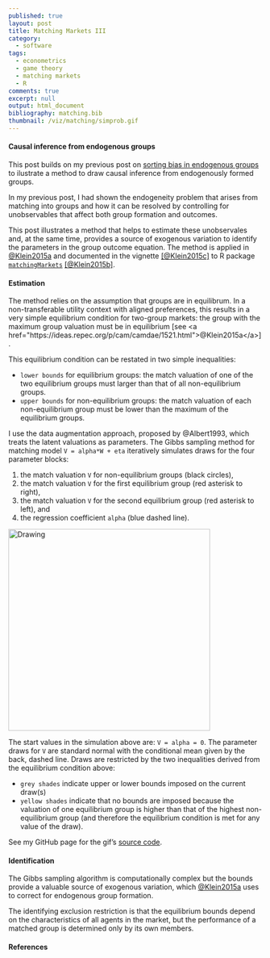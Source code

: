 ```yaml
---
published: true
layout: post
title: Matching Markets III
category: 
  - software
tags: 
  - econometrics
  - game theory
  - matching markets
  - R
comments: true
excerpt: null
output: html_document
bibliography: matching.bib
thumbnail: /viz/matching/simprob.gif
---
```


#### Causal inference from endogenous groups

This post builds on my previous post on [sorting bias in endogenous groups](http://klein.uk/blog/2015/07/matchingMarkets2/) to ilustrate a method to draw causal inference from endogenously formed groups.<!--more-->

In my previous post, I had shown the endogeneity problem that arises from matching into groups and how it can be resolved by controlling for unobservables that affect both group formation and outcomes.

This post illustrates a method that helps to estimate these unobservales and, at the same time, provides a source of exogenous variation to identify the parameters in the group outcome equation. The method is applied in <a href="https://ideas.repec.org/p/cam/camdae/1521.html">@Klein2015a</a> and documented in the vignette <a href="https://cran.r-project.org/web/packages/matchingMarkets/vignettes/matching.pdf">[@Klein2015c]</a> to R package [`matchingMarkets`](http://cran.r-project.org/package=matchingMarkets) <a href="http://cran.r-project.org/package=matchingMarkets">[@Klein2015b]</a>.




#### Estimation

The method relies on the assumption that groups are in equilibrum. In a non-transferable utility context with aligned preferences, this results in a very simple equilibrium condition for two-group markets: the group with the maximum group valuation must be in equilibrium [see <a href="https://ideas.repec.org/p/cam/camdae/1521.html">@Klein2015a</a>].

This equilibrium condition can be restated in two simple inequalities:

- `lower bounds` for equilibrium groups: the match valuation of one of the two equilibrium groups must larger than that of all non-equilibrium groups. 
- `upper bounds` for non-equilibrium groups: the match valuation of each non-equilibrium group must be lower than the maximum of the equilibrium groups.  

I use the data augmentation approach, proposed by @Albert1993, which treats the latent valuations as parameters. The Gibbs sampling method for matching model `V = alpha*W + eta` iteratively simulates draws for the four parameter blocks: 

1. the match valuation `V` for non-equilibrium groups (black circles),
2. the match valuation `V` for the first equilibrium group (red asterisk to right),
3. the match valuation `V` for the second equilibrium group (red asterisk to left), and
4. the regression coefficient `alpha` (blue dashed line). 

<!--See the [CRAN website](http://cran.r-project.org/package=matchingMarkets) for package documentation and installation instructions.
R package matchingMarkets implements structural estimators to correct for the sample selection bias from observed outcomes in matching markets. -->

<img src="../viz/matching/simmatch.gif" alt="Drawing" style="width: 400px;"/>

The start values in the simulation above are: `V = alpha = 0`. The parameter draws for `V` are standard normal with the conditional mean given by the back, dashed line. Draws are restricted by the two inequalities derived from the equilibrium condition above: 

- `grey shades` indicate upper or lower bounds imposed on the current draw(s)
- `yellow shades` indicate that no bounds are imposed because the valuation of one equilibrium group is higher than that of the highest non-equilibrium group (and therefore the equilibrium condition is met for any value of the draw).

See my GitHub page for the gif's [source code](https://github.com/thiloklein/thiloklein.github.io/blob/master/viz/matching/simmatch.R).

#### Identification

The Gibbs sampling algorithm is computationally complex but the bounds provide a valuable source of exogenous variation, which <a href="https://ideas.repec.org/p/cam/camdae/1521.html">@Klein2015a</a> uses to correct for endogenous group formation. 

The identifying exclusion restriction is that the equilibrium bounds depend on the characteristics of all agents in the market, but the performance of a matched group is determined only by its own members.




#### References

<!--
library(knitr)
knit("~/Documents/Sites/thiloklein.github.io/_knitr/2015-06-08-matchingMarkets.Rmd", "~/Documents/Sites/thiloklein.github.io/_posts/2015-06-08-matchingMarkets.md") 
replace ```r ``` with {% highlight r %} {% endhighlight %}
sudo jekyll serve --watch
-->
